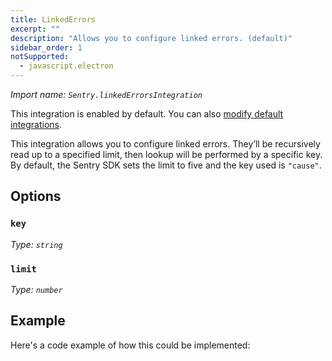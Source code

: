 ```yaml
---
title: LinkedErrors
excerpt: ""
description: "Allows you to configure linked errors. (default)"
sidebar_order: 1
notSupported:
  - javascript.electron
---
```


_Import name: `Sentry.linkedErrorsIntegration`_

This integration is enabled by default. You can also [modify default integrations](./../#modifying-default-integrations).

This integration allows you to configure linked errors. They’ll be recursively read up to a specified limit, then lookup will be performed by a specific key. By default, the Sentry SDK sets the limit to five and the key used is `"cause"`.

## Options

### `key`

_Type: `string`_

### `limit`

_Type: `number`_

## Example

Here's a code example of how this could be implemented:

<PlatformContent includePath="configuration/linked-errors" />
